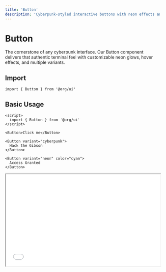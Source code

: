 ```yaml
---
title: 'Button'
description: 'Cyberpunk-styled interactive buttons with neon effects and animations'
---
```


# Button

The cornerstone of any cyberpunk interface. Our Button component delivers that authentic terminal feel with customizable neon glows, hover effects, and multiple variants.

## Import

```svelte
import { Button } from '@org/ui'
```

## Basic Usage

<CodeGroup>

```svelte Default
<script>
  import { Button } from '@org/ui'
</script>

<Button>Click me</Button>
```

```svelte Cyberpunk
<Button variant="cyberpunk">
  Hack the Gibson
</Button>
```

```svelte Neon
<Button variant="neon" color="cyan">
  Access Granted
</Button>
```

</CodeGroup>

<iframe 
  src="/playground/button-basic" 
  width="100%" 
  height="300"
  class="border rounded-lg mb-6"
/>

## Variants

<Tabs>
  <Tab title="Default">
    Standard button with subtle cyberpunk styling.
    ```svelte
    <Button>Default</Button>
    ```
  </Tab>
  
  <Tab title="Cyberpunk">
    Full cyberpunk aesthetic with neon borders and glow effects.
    ```svelte
    <Button variant="cyberpunk">Cyberpunk</Button>
    ```
  </Tab>
  
  <Tab title="Neon">
    Bright neon styling with customizable colors.
    ```svelte
    <Button variant="neon" color="pink">Neon</Button>
    ```
  </Tab>
  
  <Tab title="Ghost">
    Transparent background with border effects.
    ```svelte
    <Button variant="ghost">Ghost</Button>
    ```
  </Tab>
  
  <Tab title="Glitch">
    Animated glitch effects on hover.
    ```svelte
    <Button variant="glitch">Glitch</Button>
    ```
  </Tab>
</Tabs>

## Sizes

<CardGroup cols={3}>
  <Card title="Small">
    ```svelte
    <Button size="sm">Small</Button>
    ```
  </Card>
  <Card title="Medium (Default)">
    ```svelte
    <Button size="md">Medium</Button>
    ```
  </Card>
  <Card title="Large">
    ```svelte
    <Button size="lg">Large</Button>
    ```
  </Card>
</CardGroup>

## Colors

Customize the neon glow color:

```svelte
<Button variant="neon" color="green">Matrix Green</Button>
<Button variant="neon" color="cyan">Cyber Cyan</Button>
<Button variant="neon" color="pink">Hot Pink</Button>
<Button variant="neon" color="purple">Electric Purple</Button>
<Button variant="neon" color="yellow">Warning Yellow</Button>
<Button variant="neon" color="red">Danger Red</Button>
```

## Interactive Demo

<iframe 
  src="/playground/button-demo" 
  width="100%" 
  height="500"
  class="border rounded-lg mb-6"
/>

## Advanced Examples

### Loading State

```svelte
<script>
  import { Button, Spinner } from '@org/ui'
  
  let loading = false
  
  async function handleClick() {
    loading = true
    await new Promise(resolve => setTimeout(resolve, 2000))
    loading = false
  }
</script>

<Button 
  variant="cyberpunk" 
  {loading}
  onClick={handleClick}
>
  {#if loading}
    <Spinner size="sm" />
    Hacking...
  {:else}
    Initiate Hack
  {/if}
</Button>
```

### With Icons

```svelte
<script>
  import { Button, Icon } from '@org/ui'
</script>

<Button variant="neon">
  <Icon name="terminal" />
  Open Terminal
</Button>

<Button variant="cyberpunk">
  Access Database
  <Icon name="arrow-right" />
</Button>
```

### Button Group

```svelte
<script>
  import { Button, ButtonGroup } from '@org/ui'
</script>

<ButtonGroup>
  <Button variant="ghost">Cancel</Button>
  <Button variant="neon">Execute</Button>
  <Button variant="cyberpunk">Deploy</Button>
</ButtonGroup>
```

## Props

| Property | Type | Default | Description |
|----------|------|---------|-------------|
| `variant` | `'default' \| 'cyberpunk' \| 'neon' \| 'ghost' \| 'glitch'` | `'default'` | Button style variant |
| `size` | `'sm' \| 'md' \| 'lg'` | `'md'` | Button size |
| `color` | `string` | `'green'` | Neon glow color for neon variant |
| `disabled` | `boolean` | `false` | Disable button interaction |
| `loading` | `boolean` | `false` | Show loading state |
| `type` | `'button' \| 'submit' \| 'reset'` | `'button'` | HTML button type |
| `href` | `string` | `undefined` | If provided, renders as link |
| `onClick` | `function` | `undefined` | Click handler function |

## Events

| Event | Description |
|-------|-------------|
| `click` | Fired when button is clicked |
| `focus` | Fired when button receives focus |
| `blur` | Fired when button loses focus |
| `mouseenter` | Fired when mouse enters button |
| `mouseleave` | Fired when mouse leaves button |

## Accessibility

- Full keyboard navigation support
- Screen reader compatible
- ARIA labels and roles
- Focus management
- High contrast mode support

## Styling

### CSS Variables

```css
:root {
  --btn-border-radius: 4px;
  --btn-font-weight: 500;
  --btn-transition: all 0.3s ease;
  --btn-neon-glow: 0 0 20px currentColor;
  --btn-cyberpunk-border: 2px solid var(--neon-green);
}
```

### Custom Styling

```svelte
<Button 
  class="custom-button"
  style="--neon-color: #ff6b35;"
>
  Custom Style
</Button>

<style>
  :global(.custom-button) {
    font-family: 'Orbitron', monospace;
    text-transform: uppercase;
    letter-spacing: 0.1em;
  }
</style>
```

## Best Practices

<Tip>
Use `variant="cyberpunk"` for primary actions and `variant="ghost"` for secondary actions to maintain visual hierarchy.
</Tip>

<Warning>
Avoid using too many neon buttons in one interface - it can be overwhelming. Mix variants for better UX.
</Warning>

<Info>
The button automatically adjusts its contrast based on the background color for accessibility compliance.
</Info>

---

Ready to add some cyberpunk flair to your interfaces? The Button component is your gateway to the digital underground! 🔗⚡